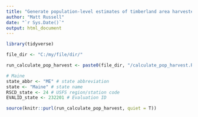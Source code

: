 ```yaml
---
title: "Generate population-level estimates of timberland area harvested"
author: "Matt Russell"
date: "`r Sys.Date()`"
output: html_document
---
```


```r
library(tidyverse)
```

```r
file_dir <- "C:/my/file/dir/"

run_calculate_pop_harvest <- paste0(file_dir, "/calculate_pop_harvest.Rmd")
```

```r
# Maine
state_abbr <- "ME" # state abbreviation
state <- "Maine" # state name
RSCD_state <- 24 # USFS region/station code
EVALID_state <- 232201 # Evaluation ID

source(knitr::purl(run_calculate_pop_harvest, quiet = T))
```

